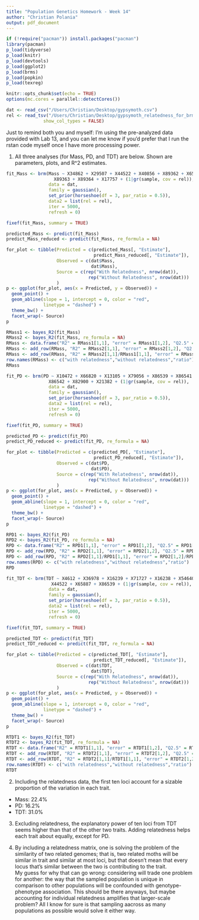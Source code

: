 ```yaml
---
title: "Population Genetics Homework - Week 14"
author: "Christian Polania"
output: pdf_document
---
```


```r
if (!require("pacman")) install.packages("pacman")
library(pacman)
p_load(tidyverse)
p_load(knitr)
p_load(devtools)
p_load(ggplot2)
p_load(brms)
p_load(popkin)
p_load(texreg)

knitr::opts_chunk$set(echo = TRUE)
options(mc.cores = parallel::detectCores())
```

```r
dat <- read_csv("/Users/Christian/Desktop/gypsymoth.csv")
rel <- read_tsv("/Users/Christian/Desktop/gypsymoth_relatedness_for_brms.txt",
              show_col_types = FALSE)
```

Just to remind both you and myself: I'm using the pre-analyzed data provided with Lab 13, and you can let me know if you'd prefer that I run the rstan code myself once I have more processing power.

1. All three analyses (for Mass, PD, and TDT) are below. Shown are parameters, plots, and R^2 estimates.  

```r
fit_Mass <- brm(Mass ~ X34862 + X29507 + X44522 + X40856 + X89362 + X65887 + X36978 + 
                  X89363 + X89364 + X17757 + (1|gr(sample, cov = rel)),
                data = dat,
                family = gaussian(),
                set_prior(horseshoe(df = 3, par_ratio = 0.5)),
                data2 = list(rel = rel),
                iter = 5000,
                refresh = 0) 
```

```r
fixef(fit_Mass, summary = TRUE)
```

```r
predicted_Mass <- predict(fit_Mass)
predict_Mass_reduced <- predict(fit_Mass, re_formula = NA)

for_plot <- tibble(Predicted = c(predicted_Mass[, "Estimate"],
                                 predict_Mass_reduced[, "Estimate"]),
                   Observed = c(dat$Mass,
                                dat$Mass),
                   Source = c(rep("With Relatedness", nrow(dat)), 
                               rep("Without Relatedness", nrow(dat)))
                   )
p <- ggplot(for_plot, aes(x = Predicted, y = Observed)) +
  geom_point() +
  geom_abline(slope = 1, intercept = 0, color = "red", 
              linetype = "dashed") +
  theme_bw() +
  facet_wrap(~ Source)
p

RMass1 <- bayes_R2(fit_Mass)
RMass2 <- bayes_R2(fit_Mass, re_formula = NA)
RMass <- data.frame("R2" = RMass1[1,1], "error" = RMass1[1,2], "Q2.5" = RMass1[1,3], "Q97.5" = RMass1[1,4])
RMass <- add_row(RMass, "R2" = RMass2[1,1], "error" = RMass2[1,2], "Q2.5" = RMass2[1,3], "Q97.5" = RMass2[1,4])
RMass <- add_row(RMass, "R2" = RMass2[1,1]/RMass1[1,1], "error" = RMass2[1,2]/RMass1[1,2], "Q2.5" = NA, "Q97.5" = NA)
row.names(RMass) <- c("with relatedness","without relatedness","ratio")
RMass
```

```r
fit_PD <- brm(PD ~ X10472 + X66820 + X13105 + X79056 + X86539 + X86541 + X86543 + 
                X86542 + X82900 + X21382 + (1|gr(sample, cov = rel)),
                data = dat,
                family = gaussian(),
                set_prior(horseshoe(df = 3, par_ratio = 0.5)),
                data2 = list(rel = rel),
                iter = 5000,
                refresh = 0) 
```

```r
fixef(fit_PD, summary = TRUE)
```

```r
predicted_PD <- predict(fit_PD)
predict_PD_reduced <- predict(fit_PD, re_formula = NA)

for_plot <- tibble(Predicted = c(predicted_PD[, "Estimate"],
                                 predict_PD_reduced[, "Estimate"]),
                   Observed = c(dat$PD,
                                dat$PD),
                   Source = c(rep("With Relatedness", nrow(dat)), 
                               rep("Without Relatedness", nrow(dat)))
                   )
p <- ggplot(for_plot, aes(x = Predicted, y = Observed)) +
  geom_point() +
  geom_abline(slope = 1, intercept = 0, color = "red", 
              linetype = "dashed") +
  theme_bw() +
  facet_wrap(~ Source)
p

RPD1 <- bayes_R2(fit_PD)
RPD2 <- bayes_R2(fit_PD, re_formula = NA)
RPD <- data.frame("R2" = RPD1[1,1], "error" = RPD1[1,2], "Q2.5" = RPD1[1,3], "Q97.5" = RPD1[1,4])
RPD <- add_row(RPD, "R2" = RPD2[1,1], "error" = RPD2[1,2], "Q2.5" = RPD2[1,3], "Q97.5" = RPD2[1,4])
RPD <- add_row(RPD, "R2" = RPD2[1,1]/RPD1[1,1], "error" = RPD2[1,2]/RPD1[1,2], "Q2.5" = NA, "Q97.5" = NA)
row.names(RPD) <- c("with relatedness","without relatedness","ratio")
RPD
```

```r
fit_TDT <- brm(TDT ~ X4612 + X36978 + X16239 + X71727 + X16238 + X54640 + X54640 + 
                 X44522 + X65887 + X86539 + (1|gr(sample, cov = rel)),
                data = dat,
                family = gaussian(),
                set_prior(horseshoe(df = 3, par_ratio = 0.5)),
                data2 = list(rel = rel),
                iter = 5000,
                refresh = 0)
```

```r
fixef(fit_TDT, summary = TRUE)
```

```r
predicted_TDT <- predict(fit_TDT)
predict_TDT_reduced <- predict(fit_TDT, re_formula = NA)

for_plot <- tibble(Predicted = c(predicted_TDT[, "Estimate"],
                                 predict_TDT_reduced[, "Estimate"]),
                   Observed = c(dat$TDT,
                                dat$TDT),
                   Source = c(rep("With Relatedness", nrow(dat)), 
                               rep("Without Relatedness", nrow(dat)))
                   )
p <- ggplot(for_plot, aes(x = Predicted, y = Observed)) +
  geom_point() +
  geom_abline(slope = 1, intercept = 0, color = "red", 
              linetype = "dashed") +
  theme_bw() +
  facet_wrap(~ Source)
p

RTDT1 <- bayes_R2(fit_TDT)
RTDT2 <- bayes_R2(fit_TDT, re_formula = NA)
RTDT <- data.frame("R2" = RTDT1[1,1], "error" = RTDT1[1,2], "Q2.5" = RTDT1[1,3], "Q97.5" = RTDT1[1,4])
RTDT <- add_row(RTDT, "R2" = RTDT2[1,1], "error" = RTDT2[1,2], "Q2.5" = RTDT2[1,3], "Q97.5" = RTDT2[1,4])
RTDT <- add_row(RTDT, "R2" = RTDT2[1,1]/RTDT1[1,1], "error" = RTDT2[1,2]/RTDT1[1,2], "Q2.5" = NA, "Q97.5" = NA)
row.names(RTDT) <- c("with relatedness","without relatedness","ratio")
RTDT
```
  
2. Including the relatedness data, the first ten loci account for a sizable proportion of the variation in each trait.  
- Mass: 22.4%  
- PD: 16.2%  
- TDT: 31.0%  
  
3. Excluding relatedness, the explanatory power of ten loci from TDT seems higher than that of the other two traits. Adding relatedness helps each trait about equally, except for PD.  
  
4. By including a relatedness matrix, one is solving the problem of the similarity of two related genomes; that is, two related moths will be similar in trait and similar at most loci, but that doesn't mean that every locus that's similar between the two is contributing to the trait.  
  My guess for why that can go wrong: considering will trade one problem for another: the way that the sampled population is unique in comparison to other populations will be confounded with genotype-phenotype association. This should be there anyways, but maybe accounting for individual relatedness amplifies that larger-scale problem? All I know for sure is that sampling aacross as many populations as possible would solve it either way.

  